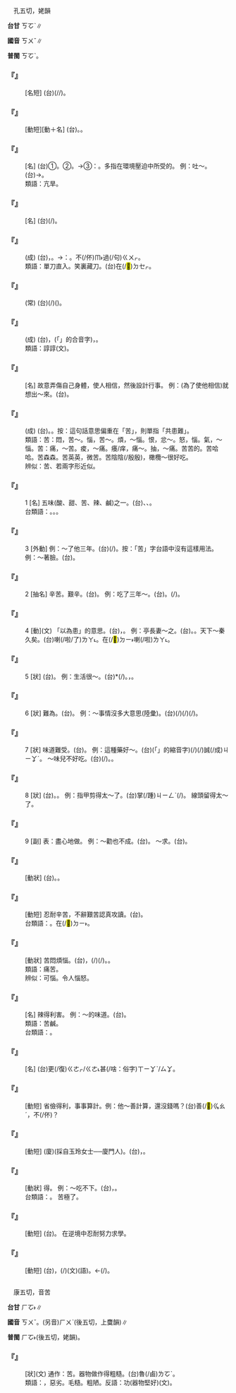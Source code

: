 
=={{ruby|苦|ㄎㄨˇ}}==

　孔五切，姥韻

'''台甘''' <rt>ㄎㆦˋ</rt>∥

'''國音''' <rt>ㄎㄨˇ</rt>∥

'''普閩''' <rt>ㄎㆦˋ</rt>。

    

==='''『{{ruby|苦|ㄎㄨˇ}}{{ruby|差|ㄔㄞ}}{{ruby|事|·ㄕˋ}}』'''===
: [名短] (台){{ruby|歹|ㄆㄞˋ/ㄆㆮˋ}}{{ruby|趁|ㄊㄢ˪}}{{ruby|食|ㄐㄧㄚㆷ ͘}}{{ruby|丌|ㆤ}}{{ruby|頭|ㄊㄠˊ}}{{ruby|路|ㄌㆦ˫}}(/{{ruby|工|ㄎㄤ}}{{ruby|課|ㄎㆤ˪/ㄎㄨㆤ˪}}/{{ruby|工|ㄍㄤ}}{{ruby|作|ㄗㆦㆶ}})。
    

==='''『{{ruby|苦|ㄎㄨˇ}}{{ruby|雨|ㄩˇ}}』'''===
: [動短][動＋名] (台){{ruby|因|ㄧㄣ}}{{ruby|為|ㄨㄧ˫}}{{ruby|無|ㆠㄜˊ}}{{ruby|落|ㄌㄜㆷ ͘}}{{ruby|雨|ㄏㆦ˫}}{{ruby|受|ㄒㄧㄨ˫}}{{ruby|困|ㄎㄨㄣ˪}}{{ruby|苦|ㄎㆦˋ}}。{{ruby|即|ㄐㄧㄚㆷ}}{{ruby|苦|ㄎㆦˋ}}{{ruby|無|ㆠㄜˊ}}{{ruby|落|ㄌㄜㆷ ͘}}{{ruby|雨|ㄏㆦ˫}}。
    

==='''『{{ruby|苦|ㄎㄨˇ}}{{ruby|水|ㄕㄨㄟˇ}}』'''===
: [名] (台)①{{ruby|化|ㄏㄨㄚ˪}}{{ruby|學|ㄏㄚㆶ ͘}}{{ruby|上|ㄒㄧㆲ˫}}{{ruby|苦|ㄎㆦˋ}}{{ruby|味|ㆠㄧ˫}}{{ruby|丌|ㆤ}}{{ruby|水|ㄗㄨㄧˋ}}。②{{ruby|人|ㄌㄤˊ}}{{ruby|有|ㄨ˫}}{{ruby|病|ㄅㆪ˫/ㄅㆥ˫}}{{ruby|對|ㄉㄨㄧ˪}}{{ruby|嘴|ㄘㄨㄧ˪}}{{ruby|內|ㄌㄞ˫}}{{ruby|混|ㄏㄨㄣ˫}}{{ruby|合|ㄏㄚㆴ ͘}}{{ruby|胃|ㄨㄧ˫}}{{ruby|液|ㄧㆤㆶ ͘}}{{ruby|嘔|ㆦˋ}}{{ruby|出|ㄘㄨㆵ}}{{ruby|來|ㄌㄞˊ}}{{ruby|味|ㆠㄧ˫}}{{ruby|苦|ㄎㆦˋ}}{{ruby|苦|ㄎㆦˋ}}{{ruby|丌|ㆤ}}{{ruby|水|ㄗㄨㄧˋ}}。→③{{ruby|比|ㄅㄧˋ}}{{ruby|喻|ㆡㄨ˫/ㄌㄨ˫}}：{{ruby|心|ㄒㄧㆬ}}{{ruby|中|ㄉㄧㆲ}}{{ruby|丌|ㆤ}}{{ruby|痛|ㄊㆲ˪}}{{ruby|苦|ㄎㆦˋ}}。多指在環境壓迫中所受的。 例：吐～。(台){{ruby|吐|ㄊㆦˋ}}{{ruby|露|ㄌㆦ˫}}{{ruby|心|ㄒㄧㆬ}}{{ruby|內|ㄌㄞ˫}}{{ruby|丌|ㆤ}}{{ruby|苦|ㄎㆦˋ}}{{ruby|痛|ㄊㄤ˪/ㄊㆲ˪}}→{{ruby|訴|ㄙㆦ˪}}{{ruby|苦|ㄎㆦˋ}}。
:類語：亢旱。
:
    

==='''『{{ruby|苦|ㄎㄨˇ}}{{ruby|主|ㄓㄨˇ}}』'''===
: [名] (台){{ruby|事|ㄙㄨ˫}}{{ruby|故|ㄍㆦ˪}}{{ruby|被|ㄅㄧ˫}}{{ruby|害|ㄏㄞ˫}}{{ruby|人|ㄌㄤˊ}}{{ruby|丌|ㆤ}}{{ruby|家|ㄍㄚ}}{{ruby|屬|ㄒㄧㆦㆶ ͘}}(/{{ruby|族|ㄗㆦㆶ ͘}})。
    

==='''『{{ruby|良|ㄌㄧㄤˊ}}{{ruby|藥|ㄧㄠˋ}}{{ruby|苦|ㄎㄨˇ}}{{ruby|口|ㄎㄡˇ}}』'''===
: (成) (台){{ruby|藥|ㄧㄜㆷ ͘}}{{ruby|仔|ㄚ}}{{ruby|好|ㄏㄜˋ}}{{ruby|有|ㄨ˫}}{{ruby|效|ㄏㄠ˫}}，{{ruby|但|ㄉㄢ˫}}{{ruby|是|ㄒㄧ˫}}{{ruby|味|ㆠㄧ˫}}{{ruby|苦|ㄎㆦˋ}}{{ruby|歹|ㄆㄞˋ/ㄆㆮˋ}}{{ruby|食|ㄐㄧㄚㆷ ͘}}。→{{ruby|比|ㄅㄧˋ}}{{ruby|喻|ㆡㄨ˫/ㄌㄨ˫}}：{{ruby|忠|ㄉㄧㆲ}}{{ruby|言|ㆣㄧㄢˊ}}{{ruby|逆|ㆣㄧㆤㆶ ͘}}{{ruby|耳|ㄋㄧˋ}}。{{ruby|好|ㄏㄜˋ}}{{ruby|話|ㄨㆤ˫}}不(/伓)<rt>ㆬ˫</rt>過(/句)<rt>ㄍㄨㆷ</rt>{{ruby|聽|ㄊㄧㆩ}}{{ruby|丌|ㆤ}}{{ruby|時|ㄒㄧˊ}}{{ruby|真|ㄐㄧㄣ}}{{ruby|逆|ㄍㆤㆷ ͘}}{{ruby|耳|ㄏㄧ˫/ㄏㆪ˫}}{{ruby|仔|ㄚ}}。
:類語：單刀直入。笑裏藏刀。(台){{ruby|笑|ㄑㄧㄜ˪}}{{ruby|面|ㆠㄧㄣ˫}}{{ruby|丌|ㆤ}}{{ruby|後|ㄠ˫}}{{ruby|壁|ㄅㄧㄚㆷ}}{{ruby|有|ㄨ˫}}{{ruby|一|ㄐㄧㆵ ͘}}{{ruby|枝|ㄍㄧ}}{{ruby|刀|ㄉㄜ}}{{ruby|仔|ㄚ}}在(/<mark>&#xf9549;</mark>)<rt>ㄉㆤㆷ</rt>{{ruby|聽|ㄊㄧㄥ˪}}{{ruby|候|ㄏㄠ˫}}{{ruby|<mark>&#xffa49;</mark>|ㆠㆤㆷ/ㆠㄨㆤㆷ}}{{ruby|突|ㄉㄨㆷ ͘}}{{ruby|汝|·ㄌㄧˋ}}。
:
    

==='''『{{ruby|埋|ㄇㄞˊ}}{{ruby|頭|ㄊㄡˊ}}{{ruby|苦|ㄎㄨˇ}}{{ruby|幹|ㄍㄢˋ}}』'''===
: (常) (台){{ruby|綿|ㄇㄧˊ}}{{ruby|爛|ㄋㄨㄚ˫}}(/{{ruby|迷|ㆠㆤˊ}}{{ruby|亂|ㄌㄨㄢ˫}})({{ruby|矏|ㆠㄧㄢˊ}}){{ruby|做|ㄗㄨㆤ˪/ㄗㄜ˪}}。
    

==='''『{{ruby|苦|ㄎㄨˇ}}{{ruby|口|ㄎㄡˇ}}{{ruby|婆|ㄆㄛˊ}}{{ruby|心|ㄒㄧㄣ}}』'''===
: (成) (台){{ruby|講|ㄍㆲˋ}}{{ruby|→|ㄍㆲ}}{{ruby|盡|ㄐㄧㄣ˫}}{{ruby|好|ㄏㄜˋ}}{{ruby|話|ㄨㆤ˫}}，{{ruby|像|ㄑㄧㆫ˫/ㄑㄧㆧ˫}}{{ruby|老|ㄌㄠ˫}}{{ruby|阿|ㄚ}}{{ruby|媽|ㄇㄚˋ}}{{ruby|<mark>&#xf8fbe;</mark>|ㄏㄧㆵ}}(「{{ruby|彼|ㄏㄧˋ}}{{ruby|一|ㄧㆵ}}」的合音字){{ruby|款|ㄎㄨㄢˋ}}{{ruby|慈|ㄗㄨˊ}}{{ruby|悲|ㄅㄧ}}，{{ruby|來|ㄌㄞˊ}}{{ruby|苦|ㄎㆦˋ}}{{ruby|勸|ㄎㆭ˪}}{{ruby|人|·ㄌㄤˊ}}。
:類語：諄諄(文)。
:
    

==='''『{{ruby|苦|ㄎㄨˇ}}{{ruby|肉|ㄖㄨˋ}}{{ruby|計|ㄐㄧˋ}}』'''===
: [名] 故意弄傷自己身體，使人相信，然後設計行事。 例：(為了使他相信)就想出～來。(台){{ruby|想|ㄒㄧㆫ˫/ㄒㄧㆧ˫}}{{ruby|出|ㄘㄨㆵ}}{{ruby|一|ㄐㄧㆵ ͘}}{{ruby|個|ㆤˊ}}{{ruby|第|ㄉㄞ˫}}{{ruby|先|ㄒㄧㄥ}}{{ruby|犧|ㄏㄧ}}{{ruby|牲|ㄒㄧㄥ}}{{ruby|家|ㄍㄚ}}{{ruby|己|ㄉㄧ˫/ㄍㄧ˫}}{{ruby|再|ㄗㄞ˪}}{{ruby|設|ㄒㄧㄚㆵ}}{{ruby|計|ㄍㆤ˪}}{{ruby|應|ㄧㄥ˪}}{{ruby|付|ㄏㄨ˪}}{{ruby|敵|ㄉㄧㆤㆶ}}{{ruby|方|ㄏㆲ}}{{ruby|丌|ㆤ}}{{ruby|方|ㄏㆲ}}{{ruby|法|ㄏㄨㄚㆵ}}{{ruby|來|ㄌㄞˊ}}。
    

==='''『{{ruby|同|ㄊㄨㄥˊ}}{{ruby|甘|ㄍㄢ}}{{ruby|共|ㄍㄨㄥˋ}}{{ruby|苦|ㄎㄨˇ}}』'''===
: (成) (台){{ruby|同|ㄉㄤˊ}}{{ruby|甜|ㄉㆪ}}{{ruby|同|ㄉㄤˊ}}{{ruby|苦|ㄎㆦˋ}}。{{ruby|做|ㄗㄨㆤ˪/ㄗㄜ˪}}{{ruby|伙|ㄏㄨㆤˋ}}{{ruby|拍|ㄆㄚㆷ}}{{ruby|拚|ㄅㄧㆩ˪}}{{ruby|有|ㄧㄨˋ}}{{ruby|福|ㄏㆦㆶ}}{{ruby|大|ㄉㄞ˫}}{{ruby|家|ㄍㆤ}}{{ruby|享|ㄏㄧㄤˋ/ㄏㄧㆲˋ}}。按：這句話意思偏重在「苦」，則單指「共患難」。
:類語：苦：悶，苦～。惱，苦～。煩，～惱。恨，忿～。怒，惱。氣，～惱。苦：痛，～苦。痠，～痛。癢/痒，痛～。抽，～痛。苦苦的。苦哈哈。苦森森。苦英英，微苦。苦陰陰(/殷殷)，橄欖～很好吃。
:
:辨似：苦、若兩字形近似。
:
    

==='''『{{ruby|苦|ㄎㄨˇ}}』'''===
:1  [名] 五味(酸、甜、苦、辣、鹹)之一。(台){{ruby|苦|ㄎㆦˋ}}{{ruby|瓜|ㄍㄨㆤ}}、{{ruby|膽|ㄉㆩˋ}}{{ruby|汁|ㄗㄚㆴ/ㄐㄧㄚㆴ}}、{{ruby|黃|ㆭˊ}}{{ruby|蓮|ㄋㄧˊ}}{{ruby|等|ㄉㄧㄥˋ}}{{ruby|丌|ㆤ}}{{ruby|口|ㄎㄠˋ}}{{ruby|味|ㆠㄧ˫}}。
:台類語：{{ruby|蘞|ㄏㄧㆰ}}。{{ruby|辛|ㄒㄧㄣ}}。{{ruby|辣|ㄌㄨㄚㆷ ͘}}。
:
    

==='''『{{ruby|苦|ㄎㄨˇ}}』'''===
:3  [外動] 例：～了他三年。(台){{ruby|付|ㄏㆦ˫}}(/{{ruby|害|ㄏㄞ˫}}){{ruby|伊|ㄧ}}{{ruby|艱|ㄍㄢ}}{{ruby|苦|ㄎㆦˋ}}{{ruby|三|ㄙㆩ}}{{ruby|年|ㄋㄧˊ}}。按：「苦」字台語中沒有這樣用法。 例：～著臉。(台){{ruby|面|ㆠㄧㄣ˫}}{{ruby|仔|ㄚ}}{{ruby|憂|ㄧㄨ}}{{ruby|憂|ㄧㄨ}}。
    

==='''『{{ruby|苦|ㄎㄨˇ}}』'''===
:2  [抽名] 辛苦。艱辛。(台){{ruby|艱|ㄍㄢ}}{{ruby|難|ㄌㄢˊ}}。 例：吃了三年～。(台){{ruby|受|ㄒㄧㄨ˫}}{{ruby|苦|ㄎㆦˋ}}{{ruby|三|ㄙㆩ}}{{ruby|年|ㄋㄧˊ}}。{{ruby|受|ㄒㄧㄨ˫}}{{ruby|了|ㄌㄧㄠˋ}}{{ruby|三|ㄙㆩ}}{{ruby|年|ㄋㄧˊ}}{{ruby|丌|ㆤ}}{{ruby|艱|ㄍㄢ}}{{ruby|苦|ㄎㆦˋ}}(/{{ruby|苦|ㄎㆦˋ}}{{ruby|楚|ㄘㆦˋ}})。
    

==='''『{{ruby|苦|ㄎㄨˇ}}』'''===
:4  [動](文) 「以為患」的意思。(台){{ruby|感|ㄍㆰˋ}}{{ruby|覺|ㄍㄚㆶ}}{{ruby|厭|ㄧㄚ˪}}{{ruby|惡|ㆦㆶ}}，{{ruby|討|ㄊㄜˋ}}{{ruby|厭|ㄧㄚ˪}}。 例：亭長妻～之。(台){{ruby|亭|ㄊㄧㄥˊ}}{{ruby|長|ㄉㄧㆲˋ}}{{ruby|丌|ㆤ}}{{ruby|<mark>&#xffa44;</mark>|ㆠㆦˋ}}{{ruby|感|ㄍㆰˋ}}{{ruby|覺|ㄍㄚㆶ}}{{ruby|真|ㄐㄧㄣ}}{{ruby|費|ㄏㄨㄧ˪}}{{ruby|氣|ㄎㄧ˪}}{{ruby|歹|ㄆㄞˋ/ㄆㆮˋ}}{{ruby|應|ㄧㄥ˪}}{{ruby|付|ㄏㄨ˪}}。{{ruby|無|ㆠㄜˊ}}{{ruby|法|ㄏㄨㄚㆵ}}{{ruby|度|ㄉㆦ˫}}{{ruby|通|ㄊㄤ}}{{ruby|脫|ㄊㄨㄚㆷ}}{{ruby|離|ㄌㄧ˫}}{{ruby|糾|ㄍㄧㄨˋ}}{{ruby|纏|ㄉㆪˊ}}。天下～秦久矣。(台){{ruby|人|ㆢㄧㄣˊ/ㄌㄧㄣˊ}}{{ruby|民|ㆠㄧㄣˊ}}{{ruby|受|ㄒㄧㄨ˫}}{{ruby|秦|ㄐㄧㄣˊ}}{{ruby|國|ㄍㆦㆶ}}{{ruby|丌|ㆤ}}{{ruby|苦|ㄎㆦˋ}}{{ruby|楚|ㄘㆦˋ}}{{ruby|已|ㄧˋ}}{{ruby|經|ㄍㄧㄥ}}{{ruby|真|ㄐㄧㄣ}}{{ruby|久|ㄍㄨˋ}}喇(/啦/了)<rt>ㄌㄚ˪</rt>。在(/<mark>&#xf9853;</mark>)<rt>ㄉㄧ˫</rt>{{ruby|秦|ㄐㄧㄣˊ}}{{ruby|王|ㆲˊ}}{{ruby|丌|ㆤ}}{{ruby|政|ㄐㄧㄥ˪}}{{ruby|治|ㄉㄧ˫}}{{ruby|下|ㄏㄚ˫}}{{ruby|受|ㄒㄧㄨ˫}}{{ruby|苦|ㄎㆦˋ}}{{ruby|真|ㄐㄧㄣ}}{{ruby|久|ㄍㄨˋ}}喇(/啦)<rt>ㄌㄚ˪</rt>。
    

==='''『{{ruby|苦|ㄎㄨˇ}}』'''===
:5  [狀] (台){{ruby|困|ㄎㄨㄣ˪}}{{ruby|窮|ㄎㄧㄥˊ}}。 例：生活很～。(台){{ruby|散|ㄙㄢ˪}}{{ruby|窮|ㄏㄧㆲ}}*(/{{ruby|無|ㆠㄜˊ}}{{ruby|錢|ㄐㆪˊ}}){{ruby|歹|ㄆㄞˋ/ㄆㆮˋ}}{{ruby|過|ㄍㆤ˪/ㄍㄨㆤ˪}}{{ruby|日|ㆢㄧㆵ ͘/ㄌㄧㆵ ͘}}。{{ruby|生|ㄒㄧㄥ}}{{ruby|活|ㄨㄚㆷ ͘}}{{ruby|上|ㄒㄧㆲ˫}}{{ruby|難|ㄜㆷ}}{{ruby|過|ㄍㄨㆤ˪/ㄍㆤ˪}}{{ruby|日|ㆢㄧㆵ ͘/ㄌㄧㆵ ͘}}，{{ruby|三|ㄙㆩ}}{{ruby|頓|ㄉㆭ˪}}{{ruby|歹|ㄆㄞˋ/ㄆㆮˋ}}{{ruby|度|ㄉㆦ˫}}。
    

==='''『{{ruby|苦|ㄎㄨˇ}}』'''===
:6  [狀] 難為。(台){{ruby|艱|ㄍㄢ}}{{ruby|苦|ㄎㆦˋ}}{{ruby|做|ㄗㄨㆤ˪/ㄗㄜ˪}}。 例：～事情沒多大意思(陸彙)。(台){{ruby|艱|ㄍㄢ}}{{ruby|苦|ㄎㆦˋ}}{{ruby|做|ㄗㄨㆤ˪/ㄗㄜ˪}}{{ruby|丌|ㆤ}}{{ruby|載|ㄉㄞ˫}}(/{{ruby|戴|ㄉㄞ˪}}){{ruby|事|ㄐㄧ˪}}(/{{ruby|事|ㄉㄞ˫}}{{ruby|情|ㄐㄧ˪}}){{ruby|無|ㆠㄜˊ}}{{ruby|意|ㄧ˪}}{{ruby|思|ㄙㄨ˪}}(/{{ruby|無|ㆠㄜˊ}}{{ruby|心|ㄒㄧㆬ}}{{ruby|適|ㄒㄧㆤㆶ}})。
    

==='''『{{ruby|苦|ㄎㄨˇ}}』'''===
:7  [狀] 味道難受。(台){{ruby|苦|ㄎㆦˋ}}。 例：這種藥好～。(台){{ruby|<mark>&#xffb50;</mark>|ㄐㄧㆵ}}(「{{ruby|此|ㄐㄧˋ}}{{ruby|一|ㄐㄧㆵ ͘}}」的縮音字)(/{{ruby|此|ㄐㄧㆵ}}){{ruby|號|ㄏㄜ˫}}(/{{ruby|款|ㄎㄨㄢˋ}}){{ruby|藥|ㄧㄜㆷ ͘}}誠(/成)<rt>ㄐㄧㆩˊ</rt>{{ruby|苦|ㄎㆦˋ}}。 ～味兒不好吃。(台){{ruby|味|ㆠㄧ˫}}{{ruby|苦|ㄎㆦˋ}}{{ruby|歹|ㄆㄞˋ/ㄆㆮˋ}}{{ruby|食|ㄐㄧㄚㆷ ͘}}(/{{ruby|吞|ㄊㄨㄣ}})。{{ruby|苦|ㄎㆦˋ}}{{ruby|物|ㄇㆭㆷ ͘/ㄇㄧㆷ ͘}}{{ruby|吞|ㄊㄨㄣ}}{{ruby|<mark>&#xffa45;</mark>|ㆠㆤ˫/ㆠㄨㆤ˫}}{{ruby|落|ㄌㄜㆷ ͘}}{{ruby|去|·ㄎㄧ˪}}。
    

==='''『{{ruby|苦|ㄎㄨˇ}}』'''===
:8  [狀] (台){{ruby|短|ㄉㆤˋ}}。{{ruby|<mark>&#xf9252;</mark>|ㄎㄨㆵ ͘}}。 例：指甲剪得太～了。(台)掌(/踵)<rt>ㄐㄧㄥˋ</rt>{{ruby|甲|ㄍㄚㆷ}}{{ruby|鉸|ㄍㄚ}}{{ruby|了|ㄌㄧㄠˋ}}{{ruby|傷|ㄒㄧㆫ/ㄒㄧㆧ}}{{ruby|短|ㄉㆤˋ}}(/{{ruby|<mark>&#xf9252;</mark>|ㄎㄨㆵ ͘}})。 線頭留得太～了。
    

==='''『{{ruby|苦|ㄎㄨˇ}}』'''===
:9  [副] 表：盡心地做。 例：～勸也不成。(台){{ruby|盡|ㄐㄧㄣ˫}}{{ruby|心|ㄒㄧㆬ}}{{ruby|好|ㄏㄜˋ}}{{ruby|好|ㄏㄜˋ}}{{ruby|共|ㄍㄚ˫}}{{ruby|伊|ㄧ}}{{ruby|勸|ㄎㆭ˪}}{{ruby|亦|ㄧㄚㆷ ͘}}{{ruby|<mark>&#xffa45;</mark>|ㆠㆤ˫/ㆠㄨㆤ˫}}{{ruby|用|ㄧㄥ˫/ㄧㆲ˫}}{{ruby|得|ㄉㄧㆵ}}。 ～求。(台){{ruby|忍|ㆢㄧㆬˋ/ㄌㄧㆬˋ}}{{ruby|耐|ㄋㄞ˫}}{{ruby|熱|ㆢㄧㄚㆵ ͘/ㄌㄧㄚㆵ ͘}}{{ruby|心|ㄒㄧㆬ}}{{ruby|懇|ㄎㄨㄣˋ}}{{ruby|求|ㄍㄧㄨˊ}}。
    

==='''『{{ruby|苦|ㄎㄨˇ}}{{ruby|悶|ㄇㄣˋ}}』'''===
: [動狀] (台){{ruby|心|ㄒㄧㆬ}}{{ruby|內|ㄌㄞ˫}}{{ruby|艱|ㄍㄢ}}{{ruby|苦|ㄎㆦˋ}}{{ruby|鬱|ㄨㆵ}}{{ruby|悶|ㆠㄨㄣ˫}}。{{ruby|心|ㄒㄧㆬ}}{{ruby|悶|ㆠㄨㄣ˫}}{{ruby|無|ㆠㄜˊ}}{{ruby|處|ㄉㆤ˪}}{{ruby|敨|ㄊㄠˋ}}。
    

==='''『{{ruby|苦|ㄎㄨˇ}}{{ruby|讀|ㄉㄨˊ}}』'''===
: [動短] 忍耐辛苦，不辭艱苦認真攻讀。(台){{ruby|克|ㄎㄧㆤㆶ}}{{ruby|苦|ㄎㆦˋ}}{{ruby|讀|ㄊㄚㆶ ͘}}{{ruby|冊|ㄘㆤㆷ}}。
:台類語：{{ruby|苦|ㄎㆦˋ}}{{ruby|學|ㄏㄚㆶ ͘}}。在(/<mark>&#xf9853;</mark>)<rt>ㄉㄧ˫</rt>{{ruby|窮|ㄎㄧㄥˊ}}{{ruby|困|ㄎㄨㄣ˪}}{{ruby|中|ㄉㄧㆲ}}{{ruby|刻|ㄎㄧㆤㆶ}}{{ruby|苦|ㄎㆦˋ}}{{ruby|讀|ㄊㄚㆶ ͘}}{{ruby|書|ㄗㄨ}}。
:
    

==='''『{{ruby|苦|ㄎㄨˇ}}{{ruby|惱|ㄋㄠˇ}}』'''===
: [動狀] 苦悶煩惱。(台){{ruby|苦|ㄎㆦˋ}}{{ruby|惱|ㄋㄠˋ}}，{{ruby|因|ㄧㄣ}}{{ruby|為|ㄨㄧ˫}}{{ruby|載|ㄉㄞ˫}}(/{{ruby|戴|ㄉㄞ˪}}){{ruby|事|ㄐㄧ˪}}(/{{ruby|事|ㄉㄞ˫}}{{ruby|情|ㄐㄧ˪}}){{ruby|辦|ㄅㄢ˫}}{{ruby|<mark>&#xffa45;</mark>|ㆠㆤ˫/ㆠㄨㆤ˫}}{{ruby|好|ㄏㄜˋ}}{{ruby|勢|ㄙㆤ˪}}。{{ruby|心|ㄒㄧㆬ}}{{ruby|肝|ㄍㄨㆩ}}{{ruby|內|ㄌㄞ˫}}{{ruby|亦|ㄧㄚㆷ ͘}}{{ruby|艱|ㄍㄢ}}{{ruby|苦|ㄎㆦˋ}}{{ruby|亦|ㄧㄚㆷ ͘}}{{ruby|頭|ㄊㄠˊ}}{{ruby|痛|ㄊㄧㆩ˪}}。
:類語：痛苦。
:
:辨似：可惱。令人惱怒。
:
    

==='''『{{ruby|苦|ㄎㄨˇ}}{{ruby|辣|ㄌㄚˋ}}』'''===
: [名] 辣得利害。 例：～的味道。(台){{ruby|誠|ㄐㄧㆩˊ}}{{ruby|蘞|ㄏㄧㆰ}}{{ruby|丌|ㆤ}}{{ruby|味|ㆠㄧ˫}}。
:類語：苦鹹。
:
:台類語：{{ruby|<mark>&#xf9167;</mark>|ㄏㄧㆩ}}{{ruby|辣|ㄌㄨㄚㆷ ͘}}。
:
    

==='''『{{ruby|苦|ㄎㄨˇ}}{{ruby|工|ㄍㄨㄥ}}』'''===
: [名] (台){{ruby|粗|ㄘㆦ}}{{ruby|重|ㄉㄤ˫}}{{ruby|費|ㄏㄨㄧ˪}}{{ruby|體|ㄊㆤˋ}}{{ruby|力|ㄌㄚㆵ ͘}}更(/復)<rt>ㄍㄜㆷ/ㄍㄜ˪</rt>{{ruby|無|ㆠㄜˊ}}甚(/啥：俗字)<rt>ㄒㄧㆩˋ/ㄙㆩ</rt>{{ruby|錢|ㄐㆪˊ}}{{ruby|通|ㄊㄤ}}{{ruby|趁|ㄊㄢ˪}}{{ruby|丌|ㆤ}}{{ruby|工|ㄎㄤ}}{{ruby|課|ㄎㄨㆤ˪/ㄎㆤ˪}}。
    

==='''『{{ruby|苦|ㄎㄨˇ}}{{ruby|摳|ㄎㄡ}}』'''===
: [動短] 省儉得利{{ruby|害|·ㄏㄞ}}，事事算計。例：他～善計算，還沒錢嗎？(台){{ruby|伊|ㄧ}}{{ruby|儉|ㄎㄧㆰ˫}}{{ruby|死|·ㄒㄧˋ}}{{ruby|死|ㄒㄧˋ}}{{ruby|<mark>&#xf9075;</mark>|ㄏㄧㄚㆷ}}善(/<mark>&#xffa55;</mark>)<rt>ㆣㄠˊ</rt>{{ruby|計|ㄍㆤ˪}}{{ruby|算|ㄙㆭ˪}}，{{ruby|敢|ㄍㆰ}}{{ruby|猶|ㄧㄠ}}{{ruby|無|ㆠㄜˊ}}{{ruby|錢|ㄐㆪˊ}}{{ruby|是|ㄒㄧ˫}}不(/伓){{ruby|·|ㆬ}}？
    

==='''『{{ruby|苦|ㄎㄨˇ}}{{ruby|候|ㄏㄡˋ}}』'''===
: [動短] (廈){{ruby|聽|ㄊㄧㄥˋ}}{{ruby|候|ㄏㄠ˪}}(採自玉玲女士──廈門人)。(台){{ruby|聽|ㄊㄧㄥ˪}}{{ruby|侯|ㄏㄠ˫}}，{{ruby|有|ㄨ˫}}{{ruby|耐|ㄋㄞ˫}}{{ruby|性|ㄒㄧㄥ˪}}{{ruby|丌|ㆤ}}{{ruby|等|ㄉㄢˋ}}{{ruby|候|ㄏㄠ˫}}。
    

==='''『{{ruby|苦|ㄎㄨˇ}}{{ruby|鹹|ㄒㄧㄢˊ}}』'''===
: [動狀] {{ruby|鹹|ㄒㄧㄢˊ}}得{{ruby|利|ㄌㄧˋ}}{{ruby|害|·ㄏㄞ}}。 例：～吃不下。(台){{ruby|鹹|ㄍㄧㆰˊ}}{{ruby|<mark>&#xffa42;</mark>|ㄍㄚㆷ}}{{ruby|<mark>&#xffa49;</mark>|ㆠㆤㆷ/ㆠㄨㆤㆷ}}{{ruby|死|ㄒㄧˋ}}，{{ruby|食|ㄐㄧㄚㆷ ͘}}{{ruby|<mark>&#xffa45;</mark>|ㆠㆤ˫/ㆠㄨㆤ˫}}{{ruby|落|ㄌㄜㆷ ͘}}{{ruby|去|·ㄎㄧ˪}}。
:台類語：{{ruby|鹹|ㄍㄧㆰˊ}}{{ruby|<mark>&#xffa42;</mark>|ㄍㄚㆷ}}{{ruby|死|ㄒㄧˋ}}{{ruby|苦|ㄎㆦˋ}}{{ruby|鹵|ㄌㆦ˫}}。 苦極了。
:
    

==='''『{{ruby|苦|ㄎㄨˇ}}{{ruby|學|ㄒㄩㄝˊ}}』'''===
: [動短] (台){{ruby|苦|ㄎㆦˋ}}{{ruby|學|ㄏㄚㆶ ͘}}。 在逆境中忍耐努力求學。
    

==='''『{{ruby|苦|ㄎㄨˇ}}{{ruby|戰|ㄓㄢˋ}}』'''===
: [動短] (台){{ruby|困|ㄎㄨㄣ˪}}{{ruby|戰|ㄐㄧㄢ˪}}，{{ruby|勉|ㆠㄧㄢˋ}}{{ruby|強|ㄍㄧㆲˋ}}{{ruby|支|ㄐㄧ}}(/{{ruby|維|ㄨㄧˊ}}){{ruby|持|ㄑㄧˊ}}{{ruby|奮|ㄏㄨㄣ˪}}{{ruby|鬥|ㄉㆦ˪}}(文){{ruby|/|ㄉㄠ˪}}(語)。←{{ruby|戰|ㄐㄧㄢ˪}}(/{{ruby|<mark>&#xffa46;</mark>|ㄊㄞˊ}}){{ruby|<mark>&#xffa42;</mark>|ㄍㄚㆷ}}{{ruby|誠|ㄐㄧㆩˊ}}{{ruby|厲|ㄌㄧ˫}}{{ruby|害|ㄏㄞ˫}}。
    

=={{ruby|楛|ㄎㄨˇ}}==

　康五切，音苦

'''台甘''' <rt>ㄏㆦ˫</rt>∥

'''國音''' <rt>ㄎㄨˇ</rt>。(另音)<rt>ㄏㄨˋ</rt>(後五切，上麌韻)∥

'''普閩''' <rt>ㄏㆦ˫</rt>(後五切，姥韻)。

    

==='''『{{ruby|楛|ㄎㄨˇ}}』'''===
: [狀](文) 通作：苦。器物做作得粗糙。(台){{ruby|物|ㄇㆭㆷ ͘/ㄇㄧㆷ ͘}}{{ruby|件|ㄍㄧㆩ˫}}{{ruby|作|ㄗㄜ˪}}{{ruby|了|ㄌㄧㄠˋ}}{{ruby|真|ㄐㄧㄣ}}{{ruby|粗|ㄘㆦ}}魯(/鹵)<rt>ㄌㆦˋ</rt>。
:類語：{{ruby|窳|ㄩˇ}}，惡劣。毛糙。粗陋。反語：功(器物堅好)(文)。
:
    
